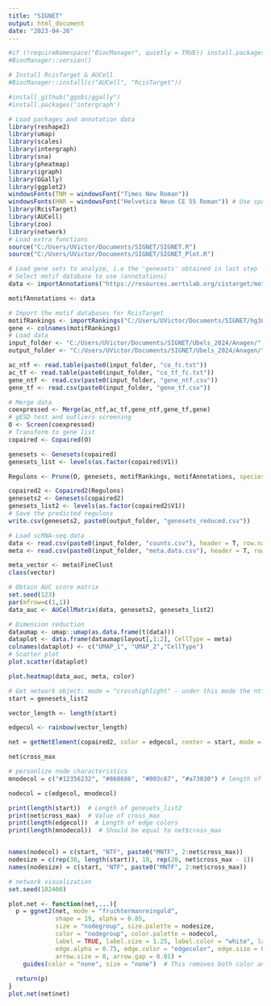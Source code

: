 ---
title: "SIGNET"
output: html_document
date: "2023-04-26"
---

```{r setup, include=FALSE}
#if (!requireNamespace("BiocManager", quietly = TRUE)) install.packages("BiocManager")
#BiocManager::version()

# Install RcisTarget & AUCell
#BiocManager::install(c("AUCell", "RcisTarget"))

#install_github("ggobi/ggally")
#install.packages('intergraph')
```
```{r}
# Load packages and annotation data
library(reshape2)
library(umap)
library(scales)
library(intergraph)
library(sna)
library(pheatmap)
library(igraph)
library(GGally) 
library(ggplot2)
windowsFonts(TNM = windowsFont("Times New Roman"))
windowsFonts(HNR = windowsFont("Helvetica Neue CE 55 Roman")) # Use specific font on Windows platform
library(RcisTarget)
library(AUCell)
library(zoo)
library(network)
# Load extra functions
source("C:/Users/UVictor/Documents/SIGNET/SIGNET.R")
source("C:/Users/UVictor/Documents/SIGNET/SIGNET_Plot.R")
```
```{r}
# Load gene sets to analyze, i.e the 'genesets' obtained in last step
# Select motif database to use (annotations)
data <- importAnnotations("https://resources.aertslab.org/cistarget/motif2tf/motifs-v10nr_clust-nr.hgnc-m0.001-o0.0.tbl")

motifAnnotations <- data
```

```{r, echo = FALSE, warning=FALSE, message=FALSE, results= FALSE}
# Import the motif databases for RcisTarget
motifRankings <- importRankings("C:/Users/UVictor/Documents/SIGNET/hg38_10kbp_up_10kbp_down_full_tx_v10_clust.genes_vs_motifs.rankings.feather")
gene <- colnames(motifRankings)
# Load data
input_folder <- "C:/Users/UVictor/Documents/SIGNET/Ubels_2024/Anagen/"
output_folder <- "C:/Users/UVictor/Documents/SIGNET/Ubels_2024/Anagen/"

ac_ntf <- read.table(paste0(input_folder, "co_fc.txt"))
ac_tf <- read.table(paste0(input_folder, "co_tf_fc.txt"))
gene_ntf <- read.csv(paste0(input_folder, "gene_ntf.csv"))
gene_tf <- read.csv(paste0(input_folder, "gene_tf.csv"))

# Merge data
coexpressed <- Merge(ac_ntf,ac_tf,gene_ntf,gene_tf,gene)
# gESD test and outliers screening
O <- Screen(coexpressed)
# Transform to gene list
copaired <- Copaired(O)
```

```{r}
genesets <- Genesets(copaired)
genesets_list <- levels(as.factor(copaired$V1))

Regulons <- Prune(O, genesets, motifRankings, motifAnnotations, species = 'Homo sapiens')

copaired2 <- Copaired2(Regulons)
genesets2 <- Genesets(copaired2)
genesets_list2 <- levels(as.factor(copaired2$V1))
# Save the predicted regulons
write.csv(genesets2, paste0(output_folder, "genesets_reduced.csv"))
```

```{r}
# Load scRNA-seq data
data <- read.csv(paste0(input_folder, "counts.csv"), header = T, row.names = 1) # Users may use any method to load the data matrix whose entries are exactly data counts
meta <- read.csv(paste0(input_folder, "meta.data.csv"), header = T, row.names = 1) # A vector whose length equals to the number of samples in data

meta_vector <- meta$FineClust
class(vector)

# Obtain AUC score matrix
set.seed(123)
par(mfrow=c(1,1))
data_auc <- AUCellMatrix(data, genesets2, genesets_list2)
```

```{r}
# Dimension reduction
dataumap <- umap::umap(as.data.frame(t(data)))
dataplot <- data.frame(dataumap$layout[,1:2], CellType = meta)
colnames(dataplot) <- c("UMAP_1", "UMAP_2","CellType")
# Scatter plot
plot.scatter(dataplot)

plot.heatmap(data_auc, meta, color)
```


```{r}
# Get network object: mode = "crosshighlight" - under this mode the ntf nodes with degrees over one will be highlight
start = genesets_list2

vector_length <- length(start)

edgecol <- rainbow(vector_length)

net = getNetElement(copaired2, color = edgecol, center = start, mode = "crosshighlight")

net$cross_max

# personlize node characteristics
mnodecol = c("#12356232", "#868686", "#003c67", "#a73030") # length of mnodecol equals to net$cross_max, in this case is 3

nodecol = c(edgecol, mnodecol) 

print(length(start))  # Length of genesets_list2
print(net$cross_max)  # Value of cross_max
print(length(edgecol))  # Length of edge colors
print(length(mnodecol))  # Should be equal to net$cross_max


names(nodecol) = c(start, "NTF", paste0("MNTF", 2:net$cross_max))
nodesize = c(rep(30, length(start)), 10, rep(20, net$cross_max - 1))
names(nodesize) = c(start, "NTF", paste0("MNTF", 2:net$cross_max))

# network visualization
set.seed(102400)

plot.net <- function(net,...){
  p = ggnet2(net, mode = "fruchtermanreingold", 
             shape = 19, alpha = 0.85, 
             size = "nodegroup", size.palette = nodesize, 
             color = "nodegroup", color.palette = nodecol, 
             label = TRUE, label.size = 1.25, label.color = "white", label.alpha = 1, 
             edge.alpha = 0.75, edge.color = "edgecolor", edge.size = 0.5,
             arrow.size = 8, arrow.gap = 0.01) +
    guides(color = "none", size = "none")  # This removes both color and size legends
  
  return(p)
}
plot.net(net$net)
```